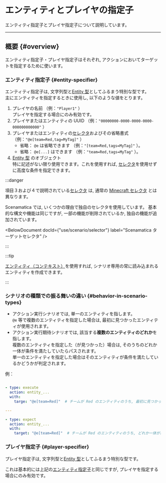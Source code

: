 
# エンティティとプレイヤの指定子

エンティティ指定子とプレイヤ指定子について説明しています。

---

## 概要 {#overview}

エンティティ指定子・プレイヤ指定子はそれぞれ, アクションにおいてターゲットを指定するために使います。

### エンティティ指定子 {#entity-specifier}

エンティティ指定子は, 文字列型と[Entity 型](/references/types/entities/EntityStructure)としてふるまう特別な型です。  
主にエンティティを指定するときに使用し, 以下のような値をとります。

1. プレイヤの名前 （例：`"Player1"` ）  
  プレイヤを指定する場合にのみ有効です。
2. プレイヤまたはエンティティの UUID （例：`"00000000-0000-0000-0000-000000000000"` ）
3. プレイヤまたはエンティティの[セレクタ](/docs/use/scenario/selector)およびその省略書式 （例：`"@e[team=Red,tag=MyTag]"` ）
   + 省略： `@e` は省略できます （例：`"[team=Red,tags=MyTag]"` ）。
   + 省略： `@e[...]` はできます （例：`"team=Red,tags=MyTag"` ）。
4. [Entity 型](http://localhost:3008/references/types/entities/EntityStructure) のオブジェクト  
  特に記述がない限り使用できます。これを使用すれば, [セレクタ](/docs/use/scenario/selector)を使用せずに高度な条件を指定できます。

:::danger

項目３および４で説明されている[セレクタ](/docs/use/scenario/selector) は, 通常の
[Minecraft セレクタ](https://minecraft.fandom.com/ja/wiki/Target_selectors) とは異なります。

Scenamatica では, いくつかの理由で独自のセレクタを使用しています。
基本的な構文や機能は同じですが, 一部の機能が削除されているか, 独自の機能が追加されています。

<BelowDocument docId={"use/scenario/selector"}
               label="Scenamatica ターゲットセレクタ"
/> 

:::

:::tip

[エンティティ（コンテキスト）](/docs/use/scenario/elements#entities#entity)を使用すれば, シナリオ専用の常に読み込まれるエンティティを作成できます。

:::

### シナリオの種類での振る舞いの違い {#behavior-in-scenario-types}

+ アクション実行シナリオでは, 単一のエンティティを指します。  
  `@e` 等で複数のエンティティを指定した場合は, 最初に見つかったエンティティが使用されます。
+ アクション実行期待シナリオでは, 該当する**複数のエンティティのどれか**を指します。  
  複数のエンティティを指定した（が見つかった）場合は, そのうちのどれか一体が条件を満たしていたらパスされます。  
  単一のエンティティを指定した場合はそのエンティティが条件を満たしているかどうかが判定されます。

例：
``` yaml

- type: execute
  action: entity_...
  with:
    targe: "@e[team=Red]"  # チームが Red のエンティティのうち, 最初に見つかったものが使用される

---

- type: expect
  action: entity_...
  with:
    target: "@e[team=Red]"  # チームが Red のエンティティのうち, どれか一体が条件を満たしていればパスされる

```

### プレイヤ指定子 {#player-specifier}

プレイヤ指定子は, 文字列型と[Entity 型](/references/types/entities/PlayerStructure)としてふるまう特別な型です。  

これは基本的には上記の[エンティティ指定子](#entity-specfiier)と同じですが, プレイヤを指定する場合にのみ有効です。
